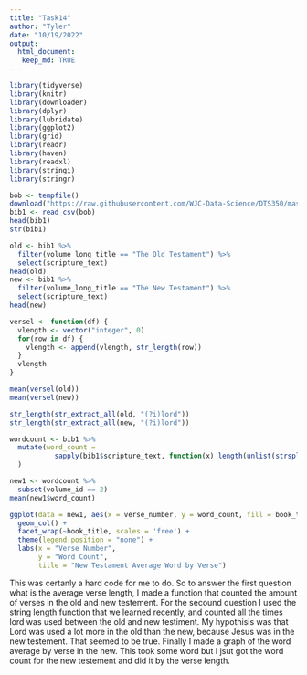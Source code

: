 ```yaml
---
title: "Task14"
author: "Tyler"
date: "10/19/2022"
output:  
  html_document:
   keep_md: TRUE
---
```

```r
library(tidyverse)
library(knitr)
library(downloader)
library(dplyr)
library(lubridate)
library(ggplot2)
library(grid)
library(readr) 
library(haven)
library(readxl)
library(stringi)
library(stringr)
```



```r
bob <- tempfile()
download("https://raw.githubusercontent.com/WJC-Data-Science/DTS350/master/bible.csv", bob, mode = "wb")
bib1 <- read_csv(bob)
head(bib1)
str(bib1)
```

```r
old <- bib1 %>%
  filter(volume_long_title == "The Old Testament") %>%
  select(scripture_text)
head(old)
new <- bib1 %>%
  filter(volume_long_title == "The New Testament") %>%
  select(scripture_text)
head(new)
```

```r
versel <- function(df) {
  vlength <- vector("integer", 0)
  for(row in df) {
    vlength <- append(vlength, str_length(row))
  }
  vlength
}
```

```r
mean(versel(old))
mean(versel(new))
```

```r
str_length(str_extract_all(old, "(?i)lord"))
str_length(str_extract_all(new, "(?i)lord"))
```
```r
wordcount <- bib1 %>%
  mutate(word_count =
           sapply(bib1$scripture_text, function(x) length(unlist(strsplit(as.character(x), "\\W+"))))
  )
```

```r
new1 <- wordcount %>%
  subset(volume_id == 2)
mean(new1$word_count)
```

```r
ggplot(data = new1, aes(x = verse_number, y = word_count, fill = book_title)) +
  geom_col() +
  facet_wrap(~book_title, scales = 'free') +
  theme(legend.position = "none") +
  labs(x = "Verse Number",
       y = "Word Count",
       title = "New Testament Average Word by Verse")
```
This was certanly a hard code for me to do. So to answer the first question what is the average verse length, I made a function that counted the amount of verses in the old and new testement. For the secound question I used the string length function that we learned recently, and counted all the times lord was used between the old and new testiment. My hypothisis was that Lord was used a lot more in the old than the new, because Jesus was in the new testement. That seemed to be true. Finally I made a graph of the word average by verse in the new. This took some word but I jsut got the word count for the new testement and did it by the verse length. 

